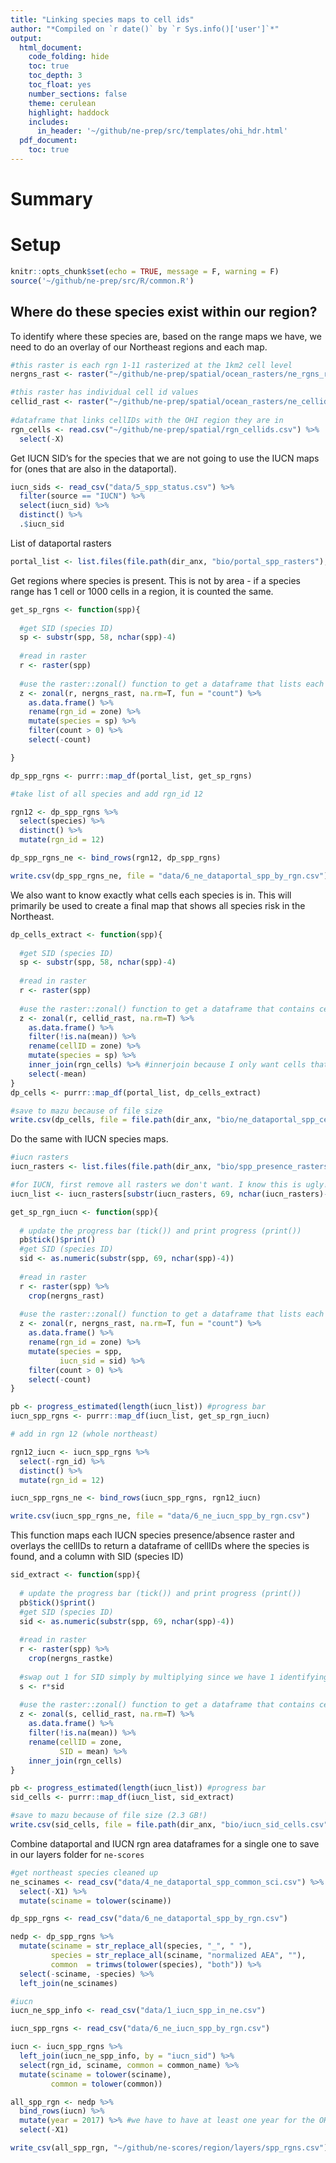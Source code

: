 ```yaml
---
title: "Linking species maps to cell ids"
author: "*Compiled on `r date()` by `r Sys.info()['user']`*"
output: 
  html_document:
    code_folding: hide
    toc: true
    toc_depth: 3
    toc_float: yes
    number_sections: false
    theme: cerulean
    highlight: haddock
    includes: 
      in_header: '~/github/ne-prep/src/templates/ohi_hdr.html'
  pdf_document:
    toc: true
---
```

# Summary

# Setup

```r
knitr::opts_chunk$set(echo = TRUE, message = F, warning = F)
source('~/github/ne-prep/src/R/common.R')
```


## Where do these species exist within our region?

To identify where these species are, based on the range maps we have, we need to do an overlay of our Northeast regions and each map.

```r
#this raster is each rgn 1-11 rasterized at the 1km2 cell level
nergns_rast <- raster("~/github/ne-prep/spatial/ocean_rasters/ne_rgns_rast.tif")

#this raster has individual cell id values
cellid_rast <- raster("~/github/ne-prep/spatial/ocean_rasters/ne_cellids.tif")
  
#dataframe that links cellIDs with the OHI region they are in
rgn_cells <- read.csv("~/github/ne-prep/spatial/rgn_cellids.csv") %>%
  select(-X)
```

Get IUCN SID's for the species that we are not going to use the IUCN maps for (ones that are also in the dataportal).
```r
iucn_sids <- read_csv("data/5_spp_status.csv") %>%
  filter(source == "IUCN") %>%
  select(iucn_sid) %>%
  distinct() %>%
  .$iucn_sid
```

List of dataportal rasters

```r
portal_list <- list.files(file.path(dir_anx, "bio/portal_spp_rasters"), full.names = T)
```

Get regions where species is present. This is not by area - if a species range has 1 cell or 1000 cells in a region, it is counted the same.
```r
get_sp_rgns <- function(spp){
  
  #get SID (species ID)
  sp <- substr(spp, 58, nchar(spp)-4)
  
  #read in raster
  r <- raster(spp)
  
  #use the raster::zonal() function to get a dataframe that lists each region where the species is found and a column with the species name
  z <- zonal(r, nergns_rast, na.rm=T, fun = "count") %>%
    as.data.frame() %>%
    rename(rgn_id = zone) %>%
    mutate(species = sp) %>%
    filter(count > 0) %>% 
    select(-count)

}

dp_spp_rgns <- purrr::map_df(portal_list, get_sp_rgns) 

#take list of all species and add rgn_id 12

rgn12 <- dp_spp_rgns %>%
  select(species) %>%
  distinct() %>%
  mutate(rgn_id = 12)

dp_spp_rgns_ne <- bind_rows(rgn12, dp_spp_rgns)

write.csv(dp_spp_rgns_ne, file = "data/6_ne_dataportal_spp_by_rgn.csv")
```

We also want to know exactly what cells each species is in. This will primarily be used to create a final map that shows all species risk in the Northeast.

```r
dp_cells_extract <- function(spp){
  
  #get SID (species ID)
  sp <- substr(spp, 58, nchar(spp)-4)
  
  #read in raster
  r <- raster(spp)
  
  #use the raster::zonal() function to get a dataframe that contains cellids and SID as two columns
  z <- zonal(r, cellid_rast, na.rm=T) %>%
    as.data.frame() %>%
    filter(!is.na(mean)) %>%
    rename(cellID = zone) %>%
    mutate(species = sp) %>%
    inner_join(rgn_cells) %>% #innerjoin because I only want cells that fall inside our region boundaries
    select(-mean)
}
dp_cells <- purrr::map_df(portal_list, dp_cells_extract)

#save to mazu because of file size
write.csv(dp_cells, file = file.path(dir_anx, "bio/ne_dataportal_spp_cells.csv"))
```

Do the same with IUCN species maps.

```r
#iucn rasters
iucn_rasters <- list.files(file.path(dir_anx, "bio/spp_presence_rasters"), full.names = T)

#for IUCN, first remove all rasters we don't want. I know this is ugly!
iucn_list <- iucn_rasters[substr(iucn_rasters, 69, nchar(iucn_rasters)-4) %in% iucn_sids]
```

```r
get_sp_rgn_iucn <- function(spp){
  
  # update the progress bar (tick()) and print progress (print())
  pb$tick()$print()
  #get SID (species ID)
  sid <- as.numeric(substr(spp, 69, nchar(spp)-4))
  
  #read in raster
  r <- raster(spp) %>%
    crop(nergns_rast)
  
  #use the raster::zonal() function to get a dataframe that lists each region where the species is found and a column with the species name
  z <- zonal(r, nergns_rast, na.rm=T, fun = "count") %>%
    as.data.frame() %>%
    rename(rgn_id = zone) %>%
    mutate(species = spp,
           iucn_sid = sid) %>%
    filter(count > 0) %>% 
    select(-count)
}

pb <- progress_estimated(length(iucn_list)) #progress bar
iucn_spp_rgns <- purrr::map_df(iucn_list, get_sp_rgn_iucn)

# add in rgn 12 (whole northeast)

rgn12_iucn <- iucn_spp_rgns %>%
  select(-rgn_id) %>%
  distinct() %>%
  mutate(rgn_id = 12)

iucn_spp_rgns_ne <- bind_rows(iucn_spp_rgns, rgn12_iucn)

write.csv(iucn_spp_rgns_ne, file = "data/6_ne_iucn_spp_by_rgn.csv")
```

This function maps each IUCN species presence/absence raster and overlays the cellIDs to return a dataframe of cellIDs where the species is found, and a column with SID (species ID)

```r
sid_extract <- function(spp){
  
  # update the progress bar (tick()) and print progress (print())
  pb$tick()$print()
  #get SID (species ID)
  sid <- as.numeric(substr(spp, 69, nchar(spp)-4))
  
  #read in raster
  r <- raster(spp) %>%
    crop(nergns_rastke)
  
  #swap out 1 for SID simply by multiplying since we have 1 identifying presence (could also use subs but I think this is faster)
  s <- r*sid
  
  #use the raster::zonal() function to get a dataframe that contains cellids and SID as two columns
  z <- zonal(s, cellid_rast, na.rm=T) %>%
    as.data.frame() %>%
    filter(!is.na(mean)) %>%
    rename(cellID = zone,
           SID = mean) %>%
    inner_join(rgn_cells)
}

pb <- progress_estimated(length(iucn_list)) #progress bar
sid_cells <- purrr::map_df(iucn_list, sid_extract)

#save to mazu because of file size (2.3 GB!)
write.csv(sid_cells, file = file.path(dir_anx, "bio/iucn_sid_cells.csv"))
```

Combine dataportal and IUCN rgn area dataframes for a single one to save in our layers folder for `ne-scores`

```r
#get northeast species cleaned up
ne_scinames <- read_csv("data/4_ne_dataportal_spp_common_sci.csv") %>%
  select(-X1) %>%
  mutate(sciname = tolower(sciname))

dp_spp_rgns <- read_csv("data/6_ne_dataportal_spp_by_rgn.csv")

nedp <- dp_spp_rgns %>%
  mutate(sciname = str_replace_all(species, "_", " "),
         species = str_replace_all(sciname, "normalized AEA", ""),
         common  = trimws(tolower(species), "both")) %>%
  select(-sciname, -species) %>%
  left_join(ne_scinames)

#iucn
iucn_ne_spp_info <- read_csv("data/1_iucn_spp_in_ne.csv")

iucn_spp_rgns <- read_csv("data/6_ne_iucn_spp_by_rgn.csv")

iucn <- iucn_spp_rgns %>%
  left_join(iucn_ne_spp_info, by = "iucn_sid") %>%
  select(rgn_id, sciname, common = common_name) %>%
  mutate(sciname = tolower(sciname),
         common = tolower(common)) 

all_spp_rgn <- nedp %>%
  bind_rows(iucn) %>%
  mutate(year = 2017) %>% #we have to have at least one year for the OHI model calculation to work
  select(-X1)

write_csv(all_spp_rgn, "~/github/ne-scores/region/layers/spp_rgns.csv")
  
```

